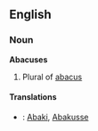 ==English==

=== Noun ===

'''Abacuses'''

# Plural of [[abacus]]

==== Translations ====

* {{de}}: [[Abaki]], [[Abakusse]]